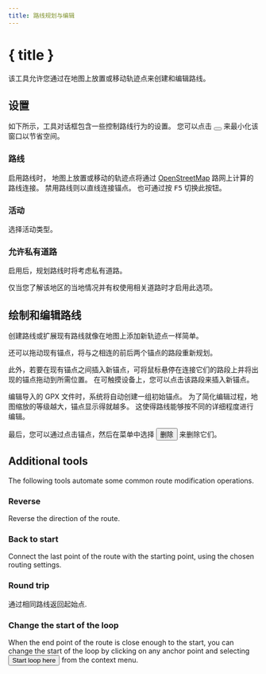 ```yaml
---
title: 路线规划与编辑
---
```


<script>
</script>

# <Pencil size="24" class="inline-block" style="margin-bottom: 5px" /> { title }

该工具允许您通过在地图上放置或移动轨迹点来创建和编辑路线。

## 设置

如下所示，工具对话框包含一些控制路线行为的设置。
您可以点击 <button><SquareArrowUpLeft size="16" class="inline-block" style="margin-bottom: 2px" /></button> 来最小化该窗口以节省空间。

<div class="flex flex-row justify-center">
    <Routing minimizable={false} class="text-foreground p-3 border rounded-md shadow-lg" />
</div>

### <Route size="16" class="inline-block" style="margin-bottom: 2px" /> 路线

启用路线时， 地图上放置或移动的轨迹点将通过 <a href="https://www.openstreetmap.org" target="_blank">OpenStreetMap</a> 路网上计算的路线连接。
禁用路线则以直线连接锚点。
也可通过按 <kbd>F5</kbd> 切换此按钮。

### <Bike size="16" class="inline-block" style="margin-bottom: 2px" /> 活动

选择活动类型。

### <TriangleAlert size="16" class="inline-block" style="margin-bottom: 2px" /> 允许私有道路

启用后，规划路线时将考虑私有道路。

<DocsNote type="warning">

仅当您了解该地区的当地情况并有权使用相关道路时才启用此选项。

</DocsNote>

## 绘制和编辑路线

创建路线或扩展现有路线就像在地图上添加新轨迹点一样简单。

还可以拖动现有锚点，将与之相连的前后两个锚点的路段重新规划。

此外，若要在现有锚点之间插入新锚点，可将鼠标悬停在连接它们的路段上并将出现的锚点拖动到所需位置。
在可触摸设备上，您可以点击该路段来插入新锚点。

<DocsNote>

编辑导入的 GPX 文件时，系统将自动创建一组初始锚点。
为了简化编辑过程，地图缩放的等级越大，锚点显示得就越多。
这使得路线能够按不同的详细程度进行编辑。

</DocsNote>

最后，您可以通过点击锚点，然后在菜单中选择 <button><Trash2 size="16" class="inline-block" style="margin-bottom: 4px" /> 删除</button> 来删除它们。

<DocsImage src="tools/routing" alt="Anchor points allow you to easily edit a route." />

## Additional tools

The following tools automate some common route modification operations.

### <ArrowRightLeft size="16" class="inline-block" style="margin-bottom: 2px" /> Reverse

Reverse the direction of the route.

### <Home size="16" class="inline-block" style="margin-bottom: 2px" /> Back to start

Connect the last point of the route with the starting point, using the chosen routing settings.

### <Repeat size="16" class="inline-block" style="margin-bottom: 2px" /> Round trip

通过相同路线返回起始点.

### <CirclePlay size="16" class="inline-block" style="margin-bottom: 2px" /> Change the start of the loop

When the end point of the route is close enough to the start, you can change the start of the loop by clicking on any anchor point and selecting <button><CirclePlay size="16" class="inline-block" style="margin-bottom: 2px" /> Start loop here</button> from the context menu.
